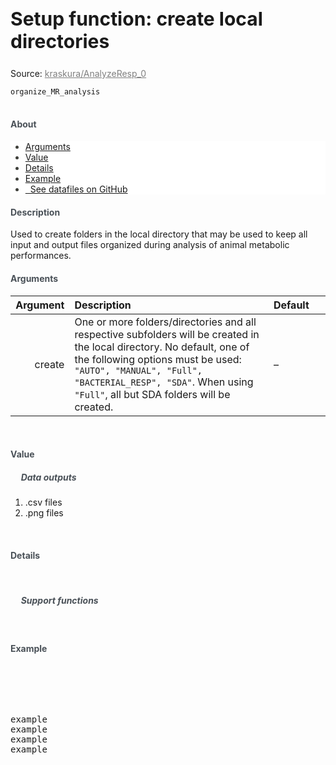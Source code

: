 


<div class="page-header">
  <h2 style="font-size: 30px; text-align:left;">Setup function: create local directories</h2>
  <p>Source: <a href = "#" style = "color:gray;">kraskura/AnalyzeResp_0</a></p>
</div>


`organize_MR_analysis`
<br>
<br>

<h4 style="color:#495057; font-weight: bold;  text-align: left">About</h4>
<ul class="breadcrumb" style="background-color:#fff; border:none; color:#3e3f3a">
  <li><a href="#Arguments">Arguments</a></li>
  <li><a href="#Value">Value</a></li>
  <li><a href="#Details">Details</a></li>
  <li><a href="#Example">Example</a></li>
  <li><a href="#"><i class="fas fa-download"></i>&nbsp; See datafiles on GitHub</a></li>
</ul>


<h4 style="color:#495057; font-weight: bold;  text-align: left">Description</h4>
 
Used to create folders in the local directory that may be used to keep all input and output files organized during analysis of animal metabolic performances.

<!-- <h4 style="color:#495057; font-weight: bold;  text-align: left">Before running the SMR function </h4><br> -->

<h4><a style="color:#495057; font-weight: bold;  text-align: left" name="Arguments">Arguments</a></h4>


  Argument       | Description | Default
---: | :------------- | :---
create      | One or more folders/directories and all respective subfolders will be created in the local directory. No default, one of the following options must be used: `"AUTO", "MANUAL", "Full", "BACTERIAL_RESP", "SDA"`. When using `"Full"`, all but SDA folders will be created. | --



<br><h4><a name="Value" style="color:#495057; font-weight: bold;  text-align: left">Value</a></h4>

<h5 style="color:#495057; font-weight: bold;  text-align: left; text-indent:+10px;"><i class="fas fa-ellipsis-h"></i>&nbsp; Data outputs</h5>

1. .csv files
2. .png files

<br><h4><a name="Details" style="color:#495057; font-weight: bold;  text-align: left">Details</a></h4> <br>

<h5 style="color:#495057; font-weight: bold;  text-align: left; text-indent:+10px;"><i class="fas fa-ellipsis-h"></i>&nbsp; Support functions</h5>


<br><h4><a name="Example" style="color:#495057; font-weight: bold;  text-align: left">Example</a></h4> <br>


<pre class = "sourceCode yaml"> 


example
example
example
example




</pre>













